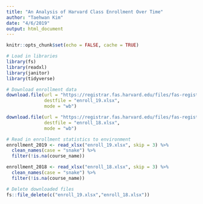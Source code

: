 ```yaml
---
title: "An Analysis of Harvard Class Enrollment Over Time"
author: "Taehwan Kim"
date: "4/6/2019"
output: html_document
---
```


```r
knitr::opts_chunk$set(echo = FALSE, cache = TRUE)

# Load in libraries
library(fs)
library(readxl)
library(janitor)
library(tidyverse)

# Download enrollment data
download.file(url = "https://registrar.fas.harvard.edu/files/fas-registrar/files/class_enrollment_summary_by_term_3.22.19.xlsx",
              destfile = "enroll_19.xlsx",
              mode = "wb")

download.file(url = "https://registrar.fas.harvard.edu/files/fas-registrar/files/class_enrollment_summary_by_term_03.06.18.xlsx",
              destfile = "enroll_18.xlsx",
              mode = "wb")

# Read in enrollment statistics to environment
enrollment_2019 <- read_xlsx("enroll_19.xlsx", skip = 3) %>% 
  clean_names(case = "snake") %>%
  filter(!is.na(course_name))

enrollment_2018 <- read_xlsx("enroll_18.xlsx", skip = 3) %>% 
  clean_names(case = "snake") %>% 
  filter(!is.na(course_name))

# Delete downloaded files
fs::file_delete(c("enroll_19.xlsx","enroll_18.xlsx"))
```

